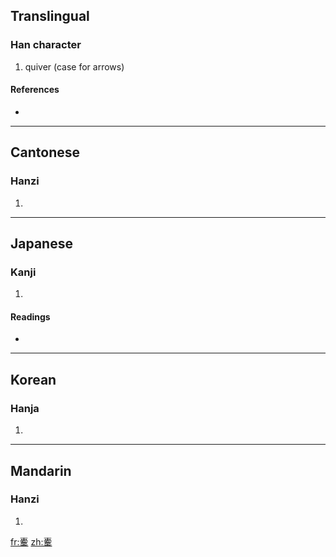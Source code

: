 ==Translingual==

===Han character===
{{Han char|rn=75|rad=木|as=15|sn=19|four=5090<sub>4</sub>|canj=十月竹人木 (JBHOD), 十月竹卜木 (JBHYD)}}

# quiver (case for arrows)

====References====
* {{Han ref|kx=0560.250|dkj=15818|dj=0949.220|hdz=21312.130|uh=6ADC|ud=27356|bh=F253|bd=62035}}

----

==Cantonese==

===Hanzi===
{{yue-hanzi|jyut=|y=gou1}}

# {{defn|Cantonese}}

----

==Japanese==

===Kanji===
{{ja-kanji|grade=|rs=木15}}

# {{defn|Japanese}}

====Readings====
* {{ja-readings|on=[[こう]] (kō)|kun=[[ふくろ]] (fukuro)}}

----

==Korean==

===Hanja===
{{ko-hanja|hangeul=고|eumhun=|rv=go|mr=ko|y=ko}}

# {{defn|Korean}}

----

==Mandarin==

===Hanzi===
{{cmn-hanzi|pin=[[gāo]] ([[gao1]]), [[láo]] ([[lao2]]), [[yuè]] ([[yue4]])|wg=kao<sup>1</sup>, lao<sup>2</sup>, yüeh<sup>4</sup>}}

# {{defn|Mandarin}}

[[fr:櫜]]
[[zh:櫜]]